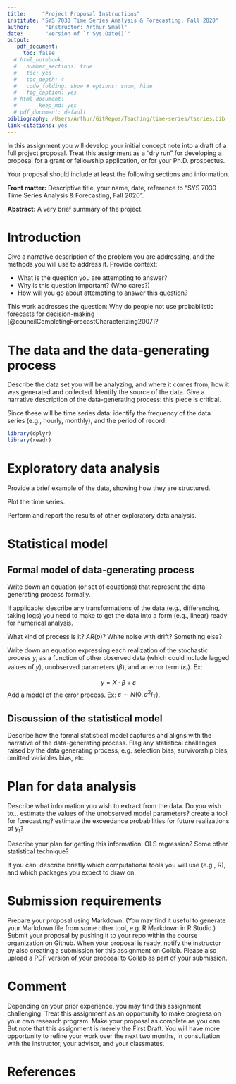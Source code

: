 ```yaml
---
title:     "Project Proposal Instructions"
institute: "SYS 7030 Time Series Analysis & Forecasting, Fall 2020" 
author:     "Instructor: Arthur Small"
date:       "Version of `r Sys.Date()`"
output:
   pdf_document:
     toc: false
  # html_notebook:
  #   number_sections: true
  #   toc: yes
  #   toc_depth: 4
  #   code_folding: show # options: show, hide
  #   fig_caption: yes
  # html_document:
  #       keep_md: yes
  # pdf_document: default
bibliography: /Users/Arthur/GitRepos/Teaching/time-series/tseries.bib
link-citations: yes
---
```


In this assignment you will develop your initial concept note into a draft of a full project proposal. Treat this assignment as a "dry run" for developing a proposal for a grant or fellowship application, or for your Ph.D. prospectus.

Your proposal should include at least the following sections and information.

**Front matter:** Descriptive title, your name, date, reference to "SYS 7030 Time Series Analysis & Forecasting, Fall 2020".

**Abstract:** A very brief summary of the project.


# Introduction

Give a narrative description of the problem you are addressing, and the methods you will use to address it. Provide context:

  * What is the question you are attempting to answer?
  * Why is this question important? (Who cares?)
  * How will you go about attempting to answer this question?
  
This work addresses the question: Why do people not use probabilistic forecasts for decision-making [@councilCompletingForecastCharacterizing2007]?

# The data and the data-generating process

Describe the data set you will be analyzing, and where it comes from, how it was generated and collected. Identify the source of the data. Give a narrative description of the data-generating process: this piece is critical. 

Since these will be time series data: identify the frequency of the data series (e.g., hourly, monthly), and the period of record.

```r
library(dplyr)
library(readr)

```



# Exploratory data analysis

Provide a brief example of the data, showing how they are structured. 

Plot the time series. 

Perform and report the results of other exploratory data analysis.


# Statistical model

## Formal model of data-generating process

Write down an equation (or set of equations) that represent the data-generating process formally.

If applicable: describe any transformations of the data (e.g., differencing, taking logs) you need to make to get the data into a form (e.g., linear) ready for numerical analysis.

What kind of process is it? $AR(p)$? White noise with drift? Something else?

Write down an equation expressing each realization of the stochastic process $y_t$ as a function of other observed data (which could include lagged values of $y$), unobserved parameters ($\beta$), and an error term ($\varepsilon_t$). Ex: 

$$y = X\cdot\beta + \varepsilon$$
Add a model of the error process. Ex: $\varepsilon \sim N(0, \sigma^2 I_T)$.


## Discussion of the statistical model

Describe how the formal statistical model captures and aligns with the narrative of the data-generating process.
Flag any statistical challenges raised by the data generating process, e.g.
selection bias; survivorship bias;
omitted variables bias,
etc.

# Plan for data analysis

Describe what information you wish to extract from the data. Do you wish to...
estimate the values of the unobserved model parameters?
create a tool for forecasting?
estimate the exceedance probabilities for future realizations of $y_t$?

Describe your plan for getting this information. OLS regression? Some other statistical technique?

If you can: describe briefly which computational tools you will use (e.g., R), and which packages you expect to draw on.


# Submission requirements

Prepare your proposal using Markdown. (You may find it useful to generate your Markdown file from some other tool, e.g. R Markdown in R Studio.) Submit your proposal by pushing it to your repo within the course organization on Github. When your proposal is ready, notify the instructor by also creating a submission for this assignment on Collab. Please also upload a PDF version of your proposal to Collab as part of your submission.

# Comment

Depending on your prior experience, you may find this assignment challenging. Treat this assignment as an opportunity to make progress on your own research program. Make your proposal as complete as you can. But note that this assignment is merely the First Draft. You will have more opportunity to refine your work over the next two months, in consultation with the instructor, your advisor, and your classmates.

# References 

